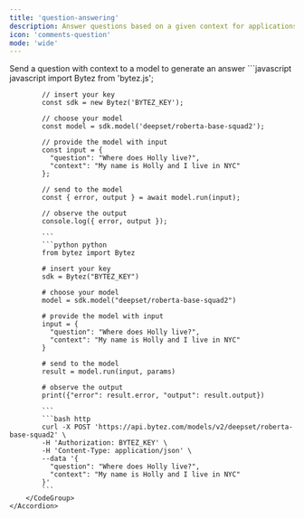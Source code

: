 ```yaml
---
title: 'question-answering'
description: Answer questions based on a given context for applications like customer support, information retrieval, and educational tools
icon: 'comments-question'
mode: 'wide'
---
```


<AccordionGroup>
	<Accordion defaultOpen="true" title="Basic usage">
		Send a question with context to a model to generate an answer
		<CodeGroup>
			```javascript javascript
			import Bytez from 'bytez.js';
			
			// insert your key
			const sdk = new Bytez('BYTEZ_KEY');
			
			// choose your model
			const model = sdk.model('deepset/roberta-base-squad2');
			
			// provide the model with input
			const input = {
			  "question": "Where does Holly live?",
			  "context": "My name is Holly and I live in NYC"
			};
			
			// send to the model
			const { error, output } = await model.run(input);
			
			// observe the output
			console.log({ error, output });
			
			```
			```python python
			from bytez import Bytez
			
			# insert your key
			sdk = Bytez("BYTEZ_KEY")
			
			# choose your model
			model = sdk.model("deepset/roberta-base-squad2")
			
			# provide the model with input
			input = {
			  "question": "Where does Holly live?",
			  "context": "My name is Holly and I live in NYC"
			}
			
			# send to the model
			result = model.run(input, params)
			
			# observe the output
			print({"error": result.error, "output": result.output})
			
			```
			```bash http
			curl -X POST 'https://api.bytez.com/models/v2/deepset/roberta-base-squad2' \
			-H 'Authorization: BYTEZ_KEY' \
			-H 'Content-Type: application/json' \
			--data '{
			  "question": "Where does Holly live?",
			  "context": "My name is Holly and I live in NYC"
			}'
			```
		</CodeGroup>
	</Accordion>
</AccordionGroup>